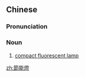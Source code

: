 ==Chinese==
{{zh-forms|s=节能灯|type=21}}
{{zh-wp}}

===Pronunciation===
{{zh-pron
|m=jiénéngdēng
|c=zit3 nang4 dang1
|cat=n
}}

===Noun===
{{zh-noun}}

# [[compact fluorescent lamp]]

[[zh:節能燈]]